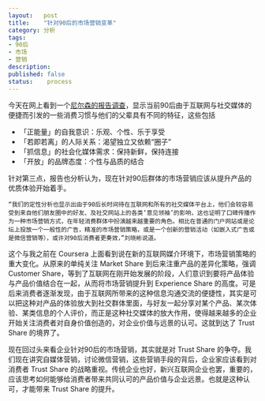 ```yaml
---
layout:   post
title:    "针对90后的市场营销变革"
category: 分析 
tags:     
- 90后
- 市场
- 营销
description: 
published: false
status:    process
---
```


今天在网上看到一个[尼尔森的报告调查](http://bbs.pinggu.org/thread-3022380-1-1.html)，显示当前90后由于互联网与社交媒体的便捷而引发的一些消费习惯与他们的父辈具有不同的特征，这些包括

- 「正能量」的自我意识：乐观、个性、乐于享受
- 「若即若离」的人际关系：渴望独立又依赖“圈子”
- 「抓信息」的社会化媒体需求：保持新鲜，保持连接
- 「开放」的品牌态度：个性与品质的结合

针对第三点，报告也分析认为，现在针对90后群体的市场营销应该从提升产品的优质体验开始着手。

    “我们的定性分析也显示出由于90后长时间待在互联网和所有的社交媒体平台上，他们会较容易受到来自他们朋友圈中的好友、及社交网站上的各类‘意见领袖’的影响，这也证明了口碑传播作为一种市场营销方式，在年轻消费群体中扮演越来越重要的角色。相比在普通的门户网站或是论坛上投放一个一般性的广告，精准的市场营销策略，或是一个创新的营销活动（如嵌入式广告或是微信营销等），或许对90后消费者更奏效，”刘晓彬说道。
    
这个与我之前在 Coursera 上面看到说在新的互联网媒介环境下，市场营销策略的重大变化。从原来的单纯关注 Market Share 到后来注重产品的差异化策略，强调 Customer Share，等到了互联网在刚开始发展的阶段，人们意识到要将产品体验与产品价值结合在一起，从而将市场营销提升到 Experience Share 的高度。可是后来消费者逐渐发现，由于互联网所带来的这种信息沟通交流的便捷性，其实是可以把这种对产品的体验放大到社交群体里面，与好友一起分享对某个产品、某次体验、某类信息的个人评价，而正是这种社交媒体的放大作用，使得越来越多的企业开始关注消费者对自身价值创造的，对企业价值与远景的认可。这就到达了 Trust Share 的境界了。

现在回过头来看企业针对90后的市场营销，其实就是对 Trust Share 的争夺。我们现在讲究自媒体营销，讨论微信营销，这些营销手段的背后，企业家应该看到对消费者 Trust Share 的战略重视。传统企业也好，新兴互联网企业也罢，重要的，应该思考如何能够给消费者带来共同认可的产品价值与企业远景。也就是这种认可，才能带来 Trust Share 的提升。




